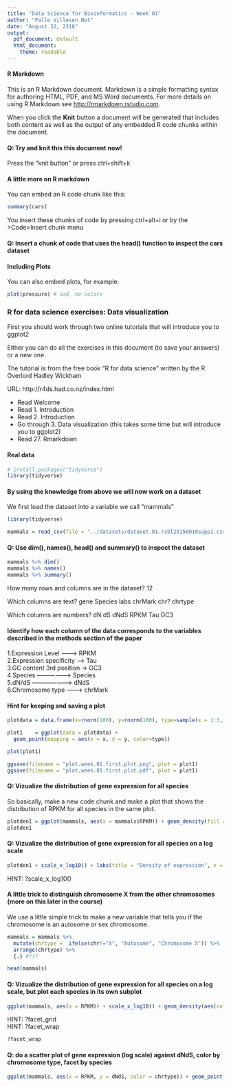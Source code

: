 ```yaml
---
title: "Data Science for Bioinformatics - Week 01"
author: "Palle Villesen Not"
date: "August 32, 2318"
output:
  pdf_document: default
  html_document:
    theme: readable
---
```



#### R Markdown

This is an R Markdown document. Markdown is a simple formatting syntax for authoring HTML, PDF, and MS Word documents. For more details on using R Markdown see <http://rmarkdown.rstudio.com>.

When you click the **Knit** button a document will be generated that includes both content as well as the output of any embedded R code chunks within the document. 

#### Q: Try and knit this this document now!

Press the "knit button" or press ctrl+shift+k

#### A little more on R markdown

You can embed an R code chunk like this:

```r

summary(cars)

```

You insert these chunks of code by pressing ctrl+alt+i or by the >Code>Insert chunk menu 

#### Q: Insert a chunk of code that uses the head() function to inspect the cars dataset





#### Including Plots

You can also embed plots, for example:

```r

plot(pressure) # sad, no colors

```

### R for data science exercises: Data visualization

First you should work through two online tutorials that will introduce you to ggplot2

Either you can do all the exercises in this document (to save your answers) or a new one.

The tutorial is from the free book "R for data science" written by the R Overlord Hadley Wickham

URL: http://r4ds.had.co.nz/index.html

 - Read Welcome  
 - Read 1. Introduction  
 - Read 2. Introduction  
 - Go through 3. Data visualization (this takes some time but will introduce you to ggplot2)  
 - Read 27. Rmarkdown  
 

#### Real data

```r

# install.packages("tidyverse") 
library(tidyverse)

```

#### By using the knowledge from above we will now work on a dataset

We first load the dataset into a variable we call "mammals"

```r

library(tidyverse)

mammals = read_csv(file = "../datasets/dataset.01.rsbl20150010supp1.csv")

```

#### Q: Use dim(), names(), head() and summary() to inspect the dataset
```r
mammals %>% dim()
mammals %>% names()
mammals %>% summary()
```


How many rows and columns are in the dataset?
12

Which columns are text?
gene             Species              labs             chrMark              chr?     chrtype

Which columns are numbers?
dN                dS               dNdS              RPKM                Tau        GC3

#### Identify how each column of the data corresponds to the variables described in the methods section of the paper 

  1.Expression Level  ---------> RPKM  
  2.Expression specificity  ---> Tau  
  3.GC content 3rd position   -> GC3  
  4.Species   -----------------> Species  
  5.dN/dS   -------------------> dNdS  
  6.Chromosome type   ---------> chrMark    

#### Hint for keeping and saving a plot

```r

plotdata = data.frame(x=rnorm(100), y=rnorm(100), type=sample(x = 1:3, size = 100, replace = T))

plot1    = ggplot(data = plotdata) + 
  geom_point(mapping = aes(x = x, y = y, color=type))

plot(plot1)

ggsave(filename = "plot.week.01.first.plot.png", plot = plot1)
ggsave(filename = "plot.week.01.first.plot.pdf", plot = plot1)

```

#### Q: Vizualize the distribution of gene expression for all species

So basically, make a new code chunk and make a plot that shows the distribution of RPKM for all species in the same plot.


```r
plotden1 = ggplot(mammals, aes(x = mammals$RPKM)) + geom_density(fill = "cornflowerblue")
plotden1
```

#### Q: Vizualize the distribution of gene expression for all species on a log scale
```r
plotden1 + scale_x_log10() + labs(title = "Density of expression", x = "protein expression (RPKM)")
```

HINT: ?scale_x_log10()


#### A little trick to distinguish chromosome X from the other chromosomes (more on this later in the course)

We use a little simple trick to make a new variable that tells you if the chromosome is an autosome or sex chromosome.

```r

mammals = mammals %>%
  mutate(chrtype =  ifelse(chr!="X", "Autosome", "Chromosome X")) %>%
  arrange(chrtype) %>% 
  {.} #???

head(mammals)

```


#### Q: Vizualize the distribution of gene expression for all species on a log scale, but plot each species in its own subplot

```r
ggplot(mammals, aes(x = RPKM)) + scale_x_log10() + geom_density(aes(color = chrtype)) + facet_grid(Species~.) + labs(title ="Density comparison", x = "protein expression (RPKM)")
```


HINT: ?facet_grid  
HINT: ?facet_wrap  
```r
?facet_wrap
```




#### Q: do a scatter plot of gene expression (log scale) against dNdS, color by chromosome type, facet by species

```r
ggplot(mammals, aes(x = RPKM, y = dNdS, color = chrtype)) + geom_point(size = 0.3) + scale_x_log10() + facet_wrap(~Species) + ggtitle("Scatterplot")
```




